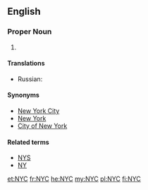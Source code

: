 {{also|nyc}}
==English==

===Proper Noun===
{{wikipedia|New York City}}
{{en-proper noun}}

# {{abbreviation of|lang=en| [[New York City]] }}

====Translations====
{{trans-top|New York City}}
* Russian: {{t|ru|г. Нью-Йорк|m|tr=g. N’ju-Jórk}}
{{trans-mid}}
{{trans-bottom}}

====Synonyms====
* [[New York City]]
* [[New York]]
* [[City of New York]]

====Related terms====
* [[NYS]]
* [[NY]]

[[et:NYC]]
[[fr:NYC]]
[[he:NYC]]
[[my:NYC]]
[[pl:NYC]]
[[fi:NYC]]